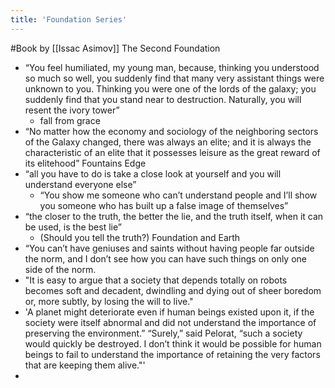 ```yaml
---
title: 'Foundation Series'
---
```


#Book by [[Issac Asimov]]
The Second Foundation
- “You feel humiliated, my young man, because, thinking you understood so much so well, you suddenly find that many very assistant things were unknown to you. Thinking you were one of the lords of the galaxy; you suddenly find that you stand near to destruction. Naturally, you will resent the ivory tower”
	- fall from grace
- “No matter how the economy and sociology of the neighboring sectors of the Galaxy changed, there was always an elite; and it is always the characteristic of an elite that it possesses leisure as the great reward of its elitehood”
Fountains Edge
- “all you have to do is take a close look at yourself and you will understand everyone else” 
	- “You show me someone who can’t understand people and I’ll show you someone who has built up a false image of themselves”
- “the closer to the truth, the better the lie, and the truth itself, when it can be used, is the best lie”
	- (Should you tell the truth?)
Foundation and Earth
- “You can’t have geniuses and saints without having people far outside the norm, and I don’t see how you can have such things on only one side of the norm.
- "It is easy to argue that a society that depends totally on robots becomes soft and decadent, dwindling and dying out of sheer boredom or, more subtly, by losing the will to live."
- 'A planet might deteriorate even if human beings existed upon it, if the society were itself abnormal and did not understand the importance of preserving the environment.” “Surely,” said Pelorat, “such a society would quickly be destroyed. I don’t think it would be possible for human beings to fail to understand the importance of retaining the very factors that are keeping them alive."'
- 